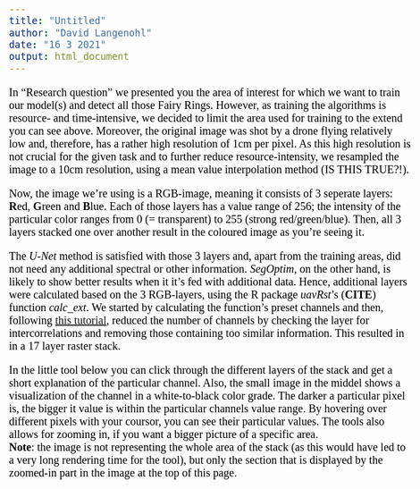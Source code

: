 ```yaml
---
title: "Untitled"
author: "David Langenohl"
date: "16 3 2021"
output: html_document
---
```


<style type="text/css">

body{ /* Normal  */
      font-size: 20px;
      font-family: "Times New Roman", Times, serif;
      color: Black;
  }
  
</style>

In "Research question" we presented you the area of interest for which we want to train our model(s) and detect all those Fairy Rings. However, as training the algorithms is resource- and time-intensive, we decided to limit the area used for training to the extend you can see above. Moreover, the original image was shot by a drone flying relatively low and, therefore, has a rather high resolution of 1cm per pixel. As this high resolution is not crucial for the given task and to further reduce resource-intensity, we resampled the image to a 10cm resolution, using a mean value interpolation method (IS THIS TRUE?!). 

Now, the image we're using is a RGB-image, meaning it consists of 3 seperate layers: **R**ed, **G**reen and **B**lue. Each of those layers has a value range of 256; the intensity of the particular color ranges from 0 (= transparent) to 255 (strong red/green/blue). Then, all 3 layers stacked one over another result in the coloured image as you're seeing it.  

The *U-Net* method is satisfied with those 3 layers and, apart from the training areas, did not need any additional spectral or other information. *SegOptim*, on the other hand, is likely to show better results when it it's fed with additional data. Hence, additional layers were calculated based on the 3 RGB-layers, using the R package *uavRst*'s (**CITE**) function *calc_ext*. We started by calculating the function's preset channels and then, following <a href="https://geomoer.github.io/moer-mpg-remote-sensing//unit05/unit04-07_spatial_trainingdata.html#some-aspects-of-reducing-predictors" target="_blank">this tutorial</a>, reduced the number of channels by checking the layer for intercorrelations and removing those containing too similar information. This resulted in in a 17 layer raster stack.  

In the little tool below you can click through the different layers of the stack and get a short explanation of the particular channel. Also, the small image in the middel shows a visualization of the channel in a white-to-black color grade. The darker a particular pixel is, the bigger it value is within the particular channels value range. By hovering over different pixels with your coursor, you can see their particular values. The tools also allows for zooming in, if you want a bigger picture of a specific area.  
**Note**: the image is not representing the whole area of the stack (as this would have led to a very long rendering time for the tool), but only the section that is displayed by the zoomed-in part in the image at the top of this page.
